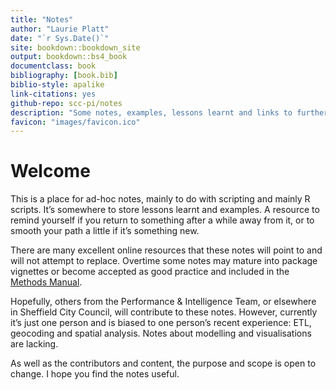 ```yaml
---
title: "Notes"
author: "Laurie Platt"
date: "`r Sys.Date()`"
site: bookdown::bookdown_site
output: bookdown::bs4_book
documentclass: book
bibliography: [book.bib]
biblio-style: apalike
link-citations: yes
github-repo: scc-pi/notes
description: "Some notes, examples, lessons learnt and links to further resources."
favicon: "images/favicon.ico"
---
```


# Welcome {.unnumbered}

This is a place for ad-hoc notes, mainly to do with scripting and mainly R scripts. It's somewhere to store lessons learnt and examples. A resource to remind yourself if you return to something after a while away from it, or to smooth your path a little if it's something new.

There are many excellent online resources that these notes will point to and will not attempt to replace. Overtime some notes may mature into package vignettes or become accepted as good practice and included in the [Methods Manual](https://laurie-platt.github.io/methods-manual/).

Hopefully, others from the Performance & Intelligence Team, or elsewhere in Sheffield City Council, will contribute to these notes. However, currently it's just one person and is biased to one person's recent experience: ETL, geocoding and spatial analysis. Notes about modelling and visualisations are lacking.

As well as the contributors and content, the purpose and scope is open to change. I hope you find the notes useful.

